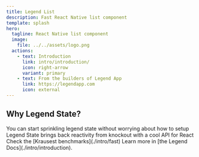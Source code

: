 ```yaml
---
title: Legend List
description: Fast React Native list component
template: splash
hero:
  tagline: React Native list component
  image:
    file: ../../assets/logo.png
  actions:
    - text: Introduction
      link: intro/introduction/
      icon: right-arrow
      variant: primary
    - text: From the builders of Legend App
      link: https://legendapp.com
      icon: external
---
```



## Why Legend State?

<CardGrid stagger>
  <Card title="Easy to Use" icon="pencil">
    You can start sprinkling legend state without worrying about how to setup
  </Card>
  <Card title="Built for the New Era" icon="add-document">
    Legend State brings back reactivity from knockout with a cool API for React
  </Card>
  <Card title="Blazingly Fast" icon="setting">
    Check the [Krausest benchmarks](./intro/fast)
  </Card>
  <Card title="Read the docs" icon="open-book">
    Learn more in [the Legend Docs](./intro/introduction).
  </Card>
</CardGrid>
